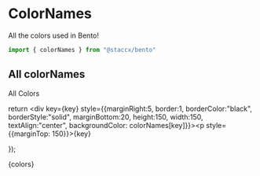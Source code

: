 
<Meta title="Styling/Colors" component={colorNames}/>

# ColorNames
All the colors used in Bento!

```javascript
import { colorNames } from "@staccx/bento"
```

## All colorNames
All Colors

return <div key={key} style={{marginRight:5, border:1, borderColor:"black", borderStyle:"solid", marginBottom:20, height:150, width:150, textAlign:"center", backgroundColor: colorNames[key]}}><p style={{marginTop: 150}}>{key}</p></div> });


   <Story name="test">
    <div style={{display:"flex",flexDirection:"row",flexWrap:"wrap"}}>
    {colors}
    </div>
  </Story>
